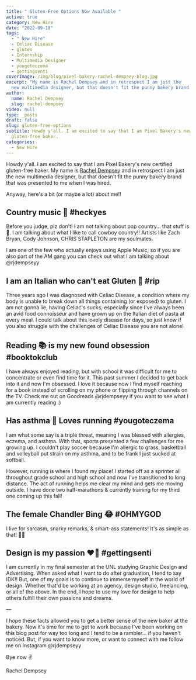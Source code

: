 ```yaml
---
title: " Gluten-Free Options Now Available "
active: true
category: New Hire
date: "2022-09-18"
tags:
  - " New Hire"
  - Celiac Disease
  - gluten
  - Internship
  - Multimedia Designer
  - yougoteczema
  - gettingsenti
coverImage: /img/blog/pixel-bakery-rachel-dempsey-blog.jpg
excerpt: "My name is Rachel Dempsey and in retrospect I am just the
  new multimedia designer, but that doesn't fit the punny bakery brand. "
author:
  name: Rachel Dempsey
  slug: rachel-dempsey
video: null
type: _posts
draft: false
slug: gluten-free-options
subtitle: Howdy y'all. I am excited to say that I am Pixel Bakery's new certified
  gluten-free baker.
categories:
  - New Hire
---
```


Howdy y'all. I am excited to say that I am Pixel Bakery's new certified gluten-free baker. My name is [Rachel Dempsey](/about/rachel-dempsey) and in retrospect I am just the new multimedia designer, but that doesn't fit the punny bakery brand that was presented to me when I was hired. 

Anyway, here's a bit (or maybe a lot) about me!!

## Country music 🤠 #heckyes 

Before you judge, plz don't! I am not talking about pop country… that stuff is 💩. I am talking about what I like to call cowboy country!! Artists like Zach Bryan, Cody Johnson, CHRIS STAPLETON are my soulmates. 

I am one of the few who actually enjoys using Apple Music, so if you are also part of the AM gang you can check out what I am talking about @rjdempseyy

## I am an Italian who can't eat Gluten 🥲 #rip

Three years ago I was diagnosed with Celiac Disease, a condition where my body is unable to break down all things containing (or exposed) to gluten. I am not gonna lie, having Celiac's sucks, especially since I've always been an avid food connoisseur and have grown up on the Italian diet of pasta at every meal. I could talk about this lovely disease for days, so just know if you also struggle with the challenges of Celiac Disease you are not alone!

## Reading 📚 is my new found obsession #booktokclub


I have always enjoyed reading, but with school it was difficult for me to concentrate or even find time for it. This past summer I decided to get back into it and now I'm obsessed. I love it because now I find myself reaching for a book instead of scrolling on my phone or flipping through channels on the TV. Check me out on Goodreads @rjdempseyy if you want to see what I am currently reading :) 

## Has asthma 🤝 Loves running #yougoteczema

I am what some say is a triple threat, meaning I was blessed with allergies, eczema, and asthma. With that, sports presented a few challenges for me growing up. I couldn't play soccer because I'm allergic to grass, basketball and volleyball put strain on my asthma, and to be frank I just sucked at softball. 

However, running is where I found my place! I started off as a sprinter all throughout grade school and high school and now I've transitioned to long distance. The act of running helps me clear my mind and gets me moving outside. I have done two half-marathons & currently training for my third one coming up this fall!

## The female Chandler Bing 😂 #OHMYGOD

I live for sarcasm, snarky remarks, & smart-ass statements! It's as simple as that! 🤷‍♀️

## Design is my passion ❤️‍🔥 #gettingsenti

I am currently in my final semester at the UNL studying Graphic Design and Advertising. When asked what I want to do after graduation, I tend to say IDK!! But, one of my goals is to continue to immerse myself in the world of design. Whether that'd be working at an agency, design studio, freelancing, or all of the above. In the end, I hope to use my love for design to help others fulfill their own passions and dreams. 

—

I hope these facts allowed you to get a better sense of the new baker at the bakery. Now it's time for me to get to work because I've been working on this blog post for way too long and I tend to be a rambler… if you haven't noticed. But, if you want to know more, or want to connect with me follow me on Instagram @rjdempseyy 

Bye now ✌️

Rachel Dempsey 
